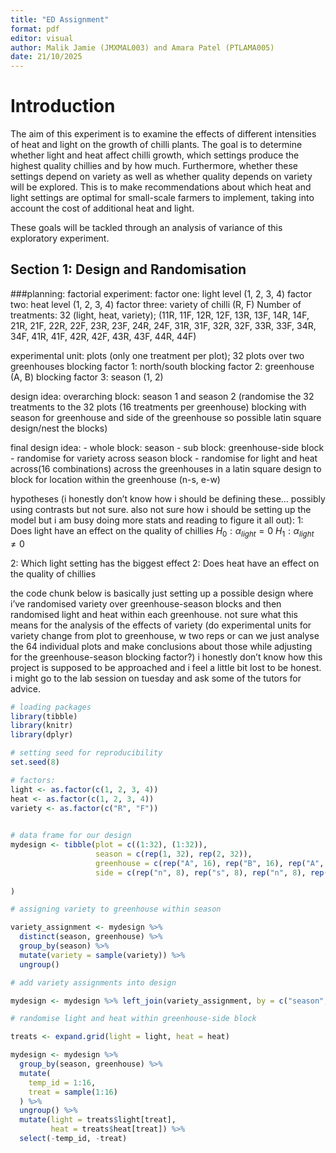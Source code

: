 ```yaml
---
title: "ED Assignment"
format: pdf
editor: visual
author: Malik Jamie (JMXMAL003) and Amara Patel (PTLAMA005)
date: 21/10/2025
---
```


# Introduction

The aim of this experiment is to examine the effects of different intensities of heat and light on the growth of chilli plants. The goal is to determine whether light and heat affect chilli growth, which settings produce the highest quality chillies and by how much. Furthermore, whether these settings depend on variety as well as whether quality depends on variety will be explored. This is to make recommendations about which heat and light settings are optimal for small-scale farmers to implement, taking into account the cost of additional heat and light.

These goals will be tackled through an analysis of variance of this exploratory experiment.

## Section 1: Design and Randomisation

###planning: factorial experiment: factor one: light level (1, 2, 3, 4) factor two: heat level (1, 2, 3, 4) factor three: variety of chilli (R, F) Number of treatments: 32 (light, heat, variety); (11R, 11F, 12R, 12F, 13R, 13F, 14R, 14F, 21R, 21F, 22R, 22F, 23R, 23F, 24R, 24F, 31R, 31F, 32R, 32F, 33R, 33F, 34R, 34F, 41R, 41F, 42R, 42F, 43R, 43F, 44R, 44F)

experimental unit: plots (only one treatment per plot); 32 plots over two greenhouses blocking factor 1: north/south blocking factor 2: greenhouse (A, B) blocking factor 3: season (1, 2)

design idea: overarching block: season 1 and season 2 (randomise the 32 treatments to the 32 plots (16 treatments per greenhouse) blocking with season for greenhouse and side of the greenhouse so possible latin square design/nest the blocks)

final design idea: - whole block: season - sub block: greenhouse-side block - randomise for variety across season block - randomise for light and heat across(16 combinations) across the greenhouses in a latin square design to block for location within the greenhouse (n-s, e-w)

hypotheses (i honestly don't know how i should be defining these... possibly using contrasts but not sure. also not sure how i should be setting up the model but i am busy doing more stats and reading to figure it all out): 1: Does light have an effect on the quality of chillies $H_0: \alpha_{light} = 0$ $H_1: \alpha_{light} \ne 0$

2: Which light setting has the biggest effect 2: Does heat have an effect on the quality of chillies

the code chunk below is basically just setting up a possible design where i've randomised variety over greenhouse-season blocks and then randomised light and heat within each greenhouse. not sure what this means for the analysis of the effects of variety (do experimental units for variety change from plot to greenhouse, w two reps or can we just analyse the 64 individual plots and make conclusions about those while adjusting for the greenhouse-season blocking factor?) i honestly don't know how this project is supposed to be approached and i feel a little bit lost to be honest. i might go to the lab session on tuesday and ask some of the tutors for advice.

```r
# loading packages
library(tibble)
library(knitr)
library(dplyr)

# setting seed for reproducibility 
set.seed(8)

# factors: 
light <- as.factor(c(1, 2, 3, 4))
heat <- as.factor(c(1, 2, 3, 4))
variety <- as.factor(c("R", "F"))

                     
# data frame for our design 
mydesign <- tibble(plot = c((1:32), (1:32)),
                   season = c(rep(1, 32), rep(2, 32)), 
                   greenhouse = c(rep("A", 16), rep("B", 16), rep("A", 16), rep("B", 16)),
                   side = c(rep("n", 8), rep("s", 8), rep("n", 8), rep("s", 8), rep("n", 8), rep("s", 8), rep("n", 8), rep("s", 8))
                   
)

# assigning variety to greenhouse within season 

variety_assignment <- mydesign %>% 
  distinct(season, greenhouse) %>%
  group_by(season) %>%
  mutate(variety = sample(variety)) %>%
  ungroup()

# add variety assignments into design

mydesign <- mydesign %>% left_join(variety_assignment, by = c("season", "greenhouse"))

# randomise light and heat within greenhouse-side block

treats <- expand.grid(light = light, heat = heat)

mydesign <- mydesign %>%
  group_by(season, greenhouse) %>%
  mutate(
    temp_id = 1:16,
    treat = sample(1:16)
  ) %>%
  ungroup() %>%
  mutate(light = treats$light[treat],
         heat = treats$heat[treat]) %>%
  select(-temp_id, -treat)

```
